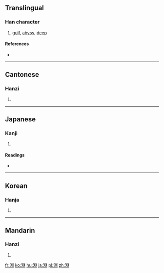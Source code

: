 {{also|渊}}
==Translingual==

===Han character===
{{Han char|rn=85|rad=水|as=08|sn=11|four=3210<sub>0</sub>|canj=水中X中 (ELXL)|ids=⿰[[氵]][[𣶒]]}}

# [[gulf]], [[abyss]], [[deep]]

====References====
* {{Han ref|kx=0632.080|dkj=17692|dj=1035.030|hdz=31681.010|uh=6DF5|ud=28149|bh=B257|bd=45655}}

----

==Cantonese==

===Hanzi===
{{yue-hanzi|jyut=|y=[[yun]]1|sim=渊}}

# {{defn|lang=yue|sort=水08}}

----

==Japanese==

===Kanji===
{{ja-kanji|grade=|rs=水08}}

# {{defn|lang=ja|sort=水08}}

====Readings====
* {{ja-readings|on=[[えん]] (en)|kun=[[ふち]] (fuchi)}}

----

==Korean==

===Hanja===
{{ko-hanja|hangeul=연|eumhun=|rv=yeon, [[yun]]|mr=yŏn|y=[[yen]]}}

# {{defn|lang=ko|sort=水08}}

----

==Mandarin==

===Hanzi===
{{cmn-hanzi|sim=渊|pin=[[gǔn]] ([[gun3]]), [[hún]] ([[hun2]]), [[hùn]] ([[hun4]]), [[kūn]] ([[kun1]]), [[yuān]] ([[yuan1]])|wg=kun<sup>3</sup>, hun<sup>2</sup>, hun<sup>4</sup>, k'un<sup>1</sup>, yüan<sup>1</sup>}}

# {{defn|lang=cmn|sort=水08}}

[[fr:淵]]
[[ko:淵]]
[[hu:淵]]
[[ja:淵]]
[[pl:淵]]
[[zh:淵]]